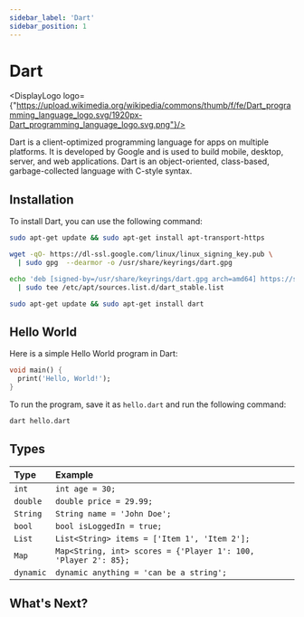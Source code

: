 ```yaml
---
sidebar_label: 'Dart'
sidebar_position: 1
---
```



# Dart

<DisplayLogo logo={"https://upload.wikimedia.org/wikipedia/commons/thumb/f/fe/Dart_programming_language_logo.svg/1920px-Dart_programming_language_logo.svg.png"}/>

Dart is a client-optimized programming language for apps on multiple platforms. It is developed by Google and is used to build mobile, desktop, server, and web applications. Dart is an object-oriented, class-based, garbage-collected language with C-style syntax.

## Installation

To install Dart, you can use the following command:

```bash
sudo apt-get update && sudo apt-get install apt-transport-https

wget -qO- https://dl-ssl.google.com/linux/linux_signing_key.pub \
  | sudo gpg  --dearmor -o /usr/share/keyrings/dart.gpg

echo 'deb [signed-by=/usr/share/keyrings/dart.gpg arch=amd64] https://storage.googleapis.com/download.dartlang.org/linux/debian stable main' \
  | sudo tee /etc/apt/sources.list.d/dart_stable.list

sudo apt-get update && sudo apt-get install dart
```

## Hello World

Here is a simple Hello World program in Dart:

```dart
void main() {
  print('Hello, World!');
}
```

To run the program, save it as `hello.dart` and run the following command:

```bash
dart hello.dart
```

## Types

| Type | Example |
| :--- | :--- |
| `int` | `int age = 30;` |
| `double` | `double price = 29.99;` |
| `String` | `String name = 'John Doe';` |
| `bool` | `bool isLoggedIn = true;` |
| `List` | `List<String> items = ['Item 1', 'Item 2'];` |
| `Map` | `Map<String, int> scores = {'Player 1': 100, 'Player 2': 85};` |
| `dynamic` | `dynamic anything = 'can be a string';` |

## What's Next?
